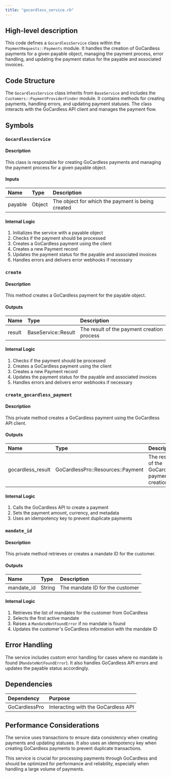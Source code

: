 ```yaml
---
title: "gocardless_service.rb"
---
```


## High-level description
This code defines a `GocardlessService` class within the `PaymentRequests::Payments` module. It handles the creation of GoCardless payments for a given payable object, managing the payment process, error handling, and updating the payment status for the payable and associated invoices.

## Code Structure
The `GocardlessService` class inherits from `BaseService` and includes the `Customers::PaymentProviderFinder` module. It contains methods for creating payments, handling errors, and updating payment statuses. The class interacts with the GoCardless API client and manages the payment flow.

## Symbols

### `GocardlessService`
#### Description
This class is responsible for creating GoCardless payments and managing the payment process for a given payable object.

#### Inputs
| Name | Type | Description |
|:-----|:-----|:------------|
| payable | Object | The object for which the payment is being created |

#### Internal Logic
1. Initializes the service with a payable object
2. Checks if the payment should be processed
3. Creates a GoCardless payment using the client
4. Creates a new Payment record
5. Updates the payment status for the payable and associated invoices
6. Handles errors and delivers error webhooks if necessary

### `create`
#### Description
This method creates a GoCardless payment for the payable object.

#### Outputs
| Name | Type | Description |
|:-----|:-----|:------------|
| result | BaseService::Result | The result of the payment creation process |

#### Internal Logic
1. Checks if the payment should be processed
2. Creates a GoCardless payment using the client
3. Creates a new Payment record
4. Updates the payment status for the payable and associated invoices
5. Handles errors and delivers error webhooks if necessary

### `create_gocardless_payment`
#### Description
This private method creates a GoCardless payment using the GoCardless API client.

#### Outputs
| Name | Type | Description |
|:-----|:-----|:------------|
| gocardless_result | GoCardlessPro::Resources::Payment | The result of the GoCardless payment creation |

#### Internal Logic
1. Calls the GoCardless API to create a payment
2. Sets the payment amount, currency, and metadata
3. Uses an idempotency key to prevent duplicate payments

### `mandate_id`
#### Description
This private method retrieves or creates a mandate ID for the customer.

#### Outputs
| Name | Type | Description |
|:-----|:-----|:------------|
| mandate_id | String | The mandate ID for the customer |

#### Internal Logic
1. Retrieves the list of mandates for the customer from GoCardless
2. Selects the first active mandate
3. Raises a `MandateNotFoundError` if no mandate is found
4. Updates the customer's GoCardless information with the mandate ID

## Error Handling
The service includes custom error handling for cases where no mandate is found (`MandateNotFoundError`). It also handles GoCardless API errors and updates the payable status accordingly.

## Dependencies
| Dependency | Purpose |
|:-----------|:--------|
| GoCardlessPro | Interacting with the GoCardless API |

## Performance Considerations
The service uses transactions to ensure data consistency when creating payments and updating statuses. It also uses an idempotency key when creating GoCardless payments to prevent duplicate transactions.

This service is crucial for processing payments through GoCardless and should be optimized for performance and reliability, especially when handling a large volume of payments.